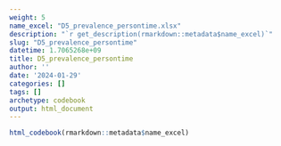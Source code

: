 ```yaml
---
weight: 5
name_excel: "D5_prevalence_persontime.xlsx"
description: "`r get_description(rmarkdown::metadata$name_excel)`"
slug: "D5_prevalence_persontime"
datetime: 1.7065268e+09
title: D5_prevalence_persontime
author: ''
date: '2024-01-29'
categories: []
tags: []
archetype: codebook
output: html_document
---
```


```r
html_codebook(rmarkdown::metadata$name_excel)
```
